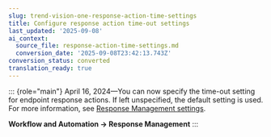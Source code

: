 ```yaml
---
slug: trend-vision-one-response-action-time-settings
title: Configure response action time-out settings
last_updated: '2025-09-08'
ai_context:
  source_file: response-action-time-settings.md
  conversion_date: '2025-09-08T23:42:13.743Z'
conversion_status: converted
translation_ready: true
---
```


::: {role="main"}
April 16, 2024—You can now specify the time-out setting for endpoint response actions. If left unspecified, the default setting is used. For more information, see [Response Management settings](response-management-settings.mdx).

**Workflow and Automation → Response Management**
:::

